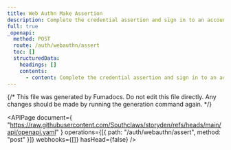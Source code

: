 ```yaml
---
title: Web Authn Make Assertion
description: Complete the credential assertion and sign in to an account.
full: true
_openapi:
  method: POST
  route: /auth/webauthn/assert
  toc: []
  structuredData:
    headings: []
    contents:
      - content: Complete the credential assertion and sign in to an account.
---
```


{/* This file was generated by Fumadocs. Do not edit this file directly. Any changes should be made by running the generation command again. */}

<APIPage
  document={
    "https://raw.githubusercontent.com/Southclaws/storyden/refs/heads/main/api/openapi.yaml"
  }
  operations={[{ path: "/auth/webauthn/assert", method: "post" }]}
  webhooks={[]}
  hasHead={false}
/>
